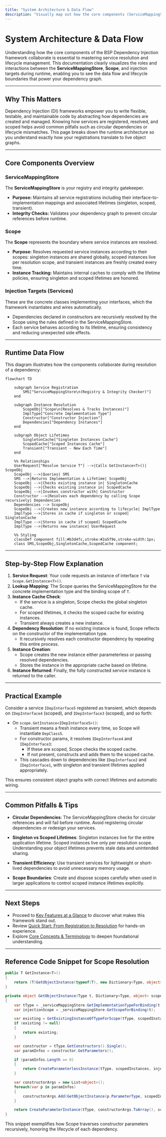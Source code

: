```yaml
---
title: "System Architecture & Data Flow"
description: "Visually map out how the core components (ServiceMappingStore, Scope, and injection targets) collaborate at runtime. Includes a mermaid diagram for rapid comprehension of service resolution and lifecycle within the framework."
---
```


# System Architecture & Data Flow

Understanding how the core components of the BSP Dependency Injection framework collaborate is essential to mastering service resolution and lifecycle management. This documentation clearly visualizes the roles and interactions between the **ServiceMappingStore**, **Scope**, and injection targets during runtime, enabling you to see the data flow and lifecycle boundaries that power your dependency graph.

---

## Why This Matters

Dependency Injection (DI) frameworks empower you to write flexible, testable, and maintainable code by abstracting how dependencies are created and managed. Knowing how services are registered, resolved, and scoped helps avoid common pitfalls such as circular dependencies or lifecycle mismatches. This page breaks down the runtime architecture so you understand exactly how your registrations translate to live object graphs.

---

## Core Components Overview

### ServiceMappingStore

The **ServiceMappingStore** is your registry and integrity gatekeeper.

- **Purpose:** Maintains all service registrations including their interface-to-implementation mappings and associated lifetimes (singleton, scoped, transient).
- **Integrity Checks:** Validates your dependency graph to prevent circular references before runtime.

### Scope

The **Scope** represents the boundary where service instances are resolved.

- **Purpose:** Resolves requested service instances according to their scopes: singleton instances are shared globally, scoped instances live per resolution scope, and transient instances are freshly created every time.
- **Instance Tracking:** Maintains internal caches to comply with the lifetime policies, ensuring singleton and scoped lifetimes are honored.

### Injection Targets (Services)

These are the concrete classes implementing your interfaces, which the framework instantiates and wires automatically.

- Dependencies declared in constructors are recursively resolved by the Scope using the rules defined in the ServiceMappingStore.
- Each service behaves according to its lifetime, ensuring consistency and reducing unexpected side effects.

---

## Runtime Data Flow

This diagram illustrates how the components collaborate during resolution of a dependency:

```mermaid
flowchart TD

    subgraph Service Registration
        SMS["ServiceMappingStore\n(Registry & Integrity Checker)"]
    end

    subgraph Instance Resolution
        ScopeObj["Scope\n(Resolves & Tracks Instances)"]
        ImplType["Concrete Implementation Type"]
        Constructor["Constructor Injection"]
        Dependencies["Dependency Instances"]
    end

    subgraph Object Lifetimes
        SingletonCache["Singleton Instances Cache"]
        ScopedCache["Scoped Instances Cache"]
        Transient["Transient - New Each Time"]
    end

    %% Relationships
    UserRequest["Resolve Service T"] -->|Calls GetInstance<T>()| ScopeObj
    ScopeObj -->|Queries| SMS
    SMS -->|Returns Implementation & Lifetime| ScopeObj
    ScopeObj -->|Checks existing instance in| SingletonCache
    ScopeObj -->|Checks existing instance in| ScopedCache
    ScopeObj -->|Invokes constructor with| Constructor
    Constructor -->|Resolves each dependency by calling Scope recursively| Dependencies
    Dependencies --> ScopeObj
    ScopeObj -->|Creates new instance according to lifecycle| ImplType
    ImplType -->|Stores in cache if singleton or scoped| SingletonCache
    ImplType -->|Stores in cache if scoped| ScopedCache
    ImplType -->|Returns new instance| UserRequest

    %% Styling
    classDef component fill:#b3d4fc,stroke:#2a5f9e,stroke-width:1px;
    class SMS,ScopeObj,SingletonCache,ScopedCache component;

```

---

## Step-by-Step Flow Explanation

1. **Service Request**: Your code requests an instance of interface `T` via `Scope.GetInstance<T>()`.
2. **Lookup Mapping**: The Scope queries the ServiceMappingStore for the concrete implementation type and the binding scope of `T`.
3. **Instance Cache Check**:
   - If the service is a singleton, Scope checks the global singleton cache.
   - For scoped lifetimes, it checks the scoped cache for existing instances.
   - Transient always creates a new instance.
4. **Dependency Resolution**: If no existing instance is found, Scope reflects on the constructor of the implementation type.
   - It recursively resolves each constructor dependency by repeating this entire process.
5. **Instance Creation**:
   - Scope creates the new instance either parameterless or passing resolved dependencies.
   - Stores the instance in the appropriate cache based on lifetime.
6. **Instance Returned**: Finally, the fully constructed service instance is returned to the caller.

---

## Practical Example

Consider a service `IDepInterface5` registered as transient, which depends on `IDepInterface4` (scoped), and `IDepInterface3` (scoped), and so forth:

- On `scope.GetInstance<IDepInterface5>()`:
  - Transient means a fresh instance every time, so Scope will instantiate `DepClass5`.
  - For constructor params, it resolves `IDepInterface4` and `IDepInterface3`:
    - If these are scoped, Scope checks the scoped cache.
    - If not present, constructs and adds them to the scoped cache.
  - This cascades down to dependencies like `IDepInterface2` and `IDepInterface1`, with singleton and transient lifetimes applied appropriately.

This ensures consistent object graphs with correct lifetimes and automatic wiring.

---

## Common Pitfalls & Tips

- **Circular Dependencies**: The ServiceMappingStore checks for circular references and will fail before runtime. Avoid registering circular dependencies or redesign your services.

- **Singleton vs Scoped Lifetimes**: Singleton instances live for the entire application lifetime. Scoped instances live only per resolution scope. Understanding your object lifetimes prevents stale data and unintended sharing.

- **Transient Efficiency**: Use transient services for lightweight or short-lived dependencies to avoid unnecessary memory usage.

- **Scope Boundaries**: Create and dispose scopes carefully when used in larger applications to control scoped instance lifetimes explicitly.

---

## Next Steps

- Proceed to [Key Features at a Glance](/overview/architecture-features-getting-started/feature-highlights) to discover what makes this framework stand out.
- Review [Quick Start: From Registration to Resolution](/overview/architecture-features-getting-started/quick-start-example) for hands-on experience.
- Explore [Core Concepts & Terminology](/overview/introduction-core-concepts/core-terminology-concepts) to deepen foundational understanding.

---

## Reference Code Snippet for Scope Resolution

```csharp
public T GetInstance<T>()
{
    return (T)GetObjectInstance(typeof(T), new Dictionary<Type, object>());
}

private object GetObjectInstance(Type t, Dictionary<Type, object> scopedInstances)
{
    var tType = _serviceMappingStore.GetImplementationTypeForBinding(t);
    var injectionScope = _serviceMappingStore.GetScopeForBinding(t);

    var existing = GetExistingInstanceOfTypeForScope(tType, scopedInstances, injectionScope);
    if (existing != null)
    {
        return existing;
    }

    var constructor = tType.GetConstructors().Single();
    var paramInfos = constructor.GetParameters();

    if (paramInfos.Length == 0)
    {
        return CreateParameterlessInstance(tType, scopedInstances, injectionScope);
    }

    var constructorArgs = new List<object>();
    foreach(var p in paramInfos)
    {
        constructorArgs.Add(GetObjectInstance(p.ParameterType, scopedInstances));
    }

    return CreateParameterInstance(tType, constructorArgs.ToArray(), scopedInstances, injectionScope);
}
```

This snippet exemplifies how Scope traverses constructor parameters recursively, honoring the lifecycle of each dependency.
